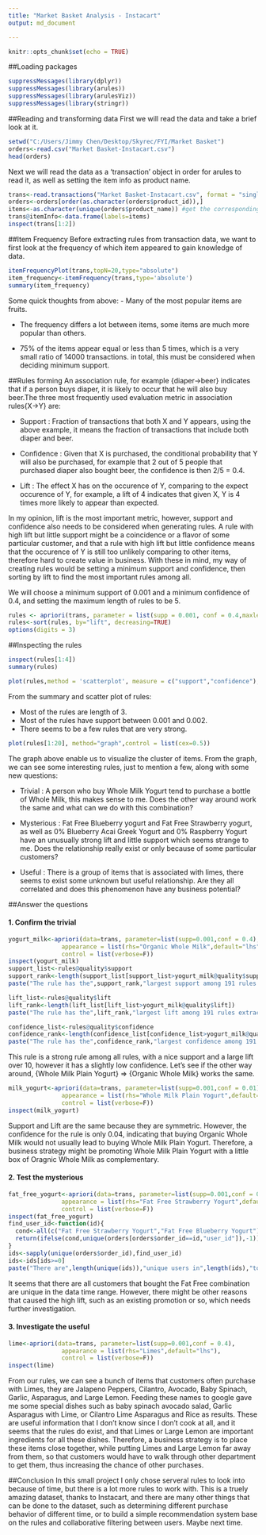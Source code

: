 ---
title: "Market Basket Analysis - Instacart"
output: md_document

---     

```{r setup, include=FALSE}
knitr::opts_chunk$set(echo = TRUE)
```

##Loading packages
```{r}
suppressMessages(library(dplyr)) 
suppressMessages(library(arules)) 
suppressMessages(library(arulesViz)) 
suppressMessages(library(stringr)) 
```

##Reading and transforming data
First we will read the data and take a brief look at it.
```{r}
setwd("C:/Users/Jimmy Chen/Desktop/Skyrec/FYI/Market Basket")
orders<-read.csv("Market Basket-Instacart.csv")
head(orders)
```

Next we will read the data as a 'transaction' object in order for arules to read it, as well as setting the item info as product name.
```{r}
trans<-read.transactions("Market Basket-Instacart.csv", format = "single", sep=",",cols = c("order_id","product_id"))
orders<-orders[order(as.character(orders$product_id)),]
items<-as.character(unique(orders$product_name)) #get the corresponding name for product id
trans@itemInfo<-data.frame(labels=items)
inspect(trans[1:2])
```

##Item Frequency
Before extracting rules from transaction data, we want to first look at the frequency of which item appeared to gain knowledge of data.
```{r}
itemFrequencyPlot(trans,topN=20,type="absolute")
item_frequency<-itemFrequency(trans,type='absolute')
summary(item_frequency)
```

Some quick thoughts from above:
 - Many of the most popular items are fruits.
 
 - The frequency differs a lot between items, some items are much more popular than others.
 
 - 75% of the items appear equal or less than 5 times, which is a very small ratio of 14000 transactions. in total, this must be considered when deciding minimum support.  
 
##Rules forming
An association rule, for example {diaper->beer} indicates that if a person buys diaper, it is likely to occur that he will also buy beer.The three most frequently used evaluation metric in association rules{X->Y} are:

 - Support : Fraction of transactions that both X and Y appears, using the above example, it means the fraction of transactions that include both diaper and beer.
 
 - Confidence : Given that X is purchased, the conditional probability that Y will also be purchased, for example that 2 out of 5 people that purchased diaper also bought beer, the confidence is then 2/5 = 0.4.
 
 - Lift : The effect X has on the occurence of Y, comparing to the expect occurence of Y, for example, a lift of 4 indicates that given X, Y is 4 times more likely to appear than expected. 

In my opinion, lift is the most important metric, however, support and confidence also needs to be considered when generating rules. A rule with high lift but little support might be a coincidence or a flavor of some particular customer, and that a rule with high lift but little confidence means that the occurence of Y is still too unlikely comparing to other items, therefore hard to create value in business. With these in mind, my way of creating rules would be setting a minimum support and confidence, then sorting by lift to find the most important rules among all.  
 
We will choose a minimum support of 0.001 and a minimum confidence of 0.4, and setting the  maximum length of rules to be 5.
```{r,results='hide'}
rules <- apriori(trans, parameter = list(supp = 0.001, conf = 0.4,maxlen = 5))
rules<-sort(rules, by="lift", decreasing=TRUE)
options(digits = 3)
```

##Inspecting the rules

```{r,warning=FALSE}
inspect(rules[1:4])
summary(rules)
```
```{r}
plot(rules,method = 'scatterplot', measure = c("support","confidence"), shading = "lift")
```
From the summary and scatter plot of rules:
 
 - Most of the rules are length of 3.
 - Most of the rules have support between 0.001 and 0.002.
 - There seems to be a few rules that are very strong.

 
```{r}
plot(rules[1:20], method="graph",control = list(cex=0.5))
```
The graph above enable us to visualize the cluster of items. From the graph, we can see some interesting rules, just to mention a few, along with some new questions: 
 
 - Trivial : A person who buy Whole Milk Yogurt tend to purchase a bottle of Whole Milk, this makes sense to me. Does the other way around work the same and what can we do with this combination?
 
 - Mysterious : Fat Free Blueberry yogurt and Fat Free Strawberry yogurt, as well as 0% Blueberry Acai Greek Yogurt and 0% Raspberry Yogurt have an unusually strong lift and little support which seems strange to me. Does the relationship really exist or only because of some particular customers?
  
 - Useful : There is a group of items that is associated with limes, there seems to exist some unknown but useful relationship. Are they all correlated and does this phenomenon have any business potential?
 
##Answer the questions

#### 1. Confirm the trivial
```{r}
yogurt_milk<-apriori(data=trans, parameter=list(supp=0.001,conf = 0.4), 
               appearance = list(rhs="Organic Whole Milk",default="lhs"),
               control = list(verbose=F))
inspect(yogurt_milk)
support_list<-rules@quality$support
support_rank<-length(support_list[support_list>yogurt_milk@quality$support])
paste("The rule has the",support_rank,"largest support among 191 rules extracted")

lift_list<-rules@quality$lift
lift_rank<-length(lift_list[lift_list>yogurt_milk@quality$lift])
paste("The rule has the",lift_rank,"largest lift among 191 rules extracted")

confidence_list<-rules@quality$confidence
confidence_rank<-length(confidence_list[confidence_list>yogurt_milk@quality$confidence])
paste("The rule has the",confidence_rank,"largest confidence among 191 rules extracted")
```
This rule is a strong rule among all rules, with a nice support and a large lift over 10, however it has a slightly low confidence. Let's see if the other way around, {Whole Milk Plain Yogurt} => {Organic Whole Milk} works the same.

```{r}
milk_yogurt<-apriori(data=trans, parameter=list(supp=0.001,conf = 0.01), 
               appearance = list(rhs="Whole Milk Plain Yogurt",default="lhs"),
               control = list(verbose=F))
inspect(milk_yogurt)
```
Support and Lift are the same because they are symmetric. However, the confidence for the rule is only 0.04, indicating that buying Organic Whole Milk would not usually lead to buying Whole Milk Plain Yogurt. Therefore, a business strategy might be promoting Whole Milk Plain Yogurt with a little box of Oragnic Whole Milk as complementary.

#### 2. Test the mysterious
```{r}
fat_free_yogurt<-apriori(data=trans, parameter=list(supp=0.001,conf = 0.4), 
               appearance = list(rhs="Fat Free Strawberry Yogurt",default="lhs"),
               control = list(verbose=F))
inspect(fat_free_yogurt)
find_user_id<-function(id){
  cond<-all(c("Fat Free Strawberry Yogurt","Fat Free Blueberry Yogurt")%in%orders[orders$order_id==id,"product_name"])
  return(ifelse(cond,unique(orders[orders$order_id==id,"user_id"]),-1))
}
ids<-sapply(unique(orders$order_id),find_user_id)
ids<-ids[ids>=0]
paste("There are",length(unique(ids)),"unique users in",length(ids),"total users that purchased the combination")
```
It seems that there are all customers that bought the Fat Free combination are unique in the data time range. However, there might be other reasons that caused the high lift, such as an existing promotion or so, which needs further investigation. 

#### 3. Investigate the useful
```{r}
lime<-apriori(data=trans, parameter=list(supp=0.001,conf = 0.4), 
               appearance = list(rhs="Limes",default="lhs"),
               control = list(verbose=F))
inspect(lime)
```

From our rules, we can see a bunch of items that customers often purchase with Limes, they are Jalapeno Peppers, Cilantro, Avocado, Baby Spinach, Garlic, Asparagus, and Large Lemon. Feeding these names to google gave me some special dishes such as baby spinach avocado salad, Garlic Asparagus with Lime, or Cilantro Lime Asparagus and Rice as results. These are useful information that I don't know since I don't cook at all, and it seems that the rules do exist, and that Limes or Large Lemon are important ingredients for all these dishes. Therefore, a business strategy is to place these items close together, while putting Limes and Large Lemon far away from them, so that customers would have to walk through other department to get them, thus increasing the chance of other purchases.

##Conclusion
In this small project I only chose serveral rules to look into because of time, but there is a lot more rules to work with. This is a truely amazing dataset, thanks to Instacart, and there are many other things that can be done to the dataset, such as determining different purchase behavior of different time, or to build a simple recommendation system base on the rules and collaborative filtering between users. Maybe next time. 